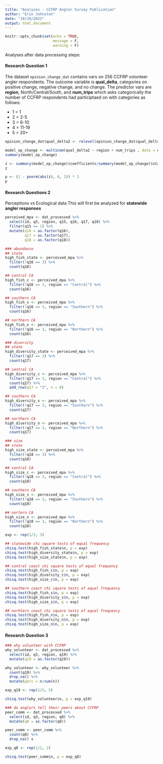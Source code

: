 ```yaml
---
title: "Analyses - CCFRP Angler Survey Publication"
author: "Erin Johnston"
date: "10/29/2023"
output: html_document
---
```


```r

knitr::opts_chunk$set(echo = TRUE,
                      message = F,
                      warning = F)

```

Analyses after data processing steps:

#### Research Question 1

The dataset `opinion_change_dat` contains vars on 256 CCFRP volunteer angler respondents. The outcome variable is **qual_delta**, categories on positive change, negative change, and no change. The predictor vars are **region**, North/Central/South, and **num_trips** which asks categorically the number of CCFRP respondents had participtaed on with categories as follows:

* 1 = 1
* 2 = 2-5
* 3 = 6-10
* 4 = 11-19
* 5 = 20+

```r

opinion_change_dat$qual_delta2 <- relevel(opinion_change_dat$qual_delta, ref = "No Change")

model_op_change <- multinom(qual_delta2 ~ region + num_trips , data = opinion_change_dat)
summary(model_op_change)

z <- summary(model_op_change)$coefficients/summary(model_op_change)$standard.errors
z

p <- (1 - pnorm(abs(z), 0, 1)) * 2
p

```

#### Research Questions 2

Perceptions vs Ecological data
This will first be analyzed for **statewide angler responses**

```r

perceived_mpa <- dat_processed %>%
  select(id, q3, region, q15, q16, q17, q18) %>%
  filter(q15 == 1) %>%
  mutate(q16 = as.factor(q16),
         q17 = as.factor(q17),
         q18 = as.factor(q18))

### abundance
## state
high_fish_state <- perceived_mpa %>%
  filter(!q16 == 3) %>%
  count(q16)

## central CA
high_fish_c <- perceived_mpa %>%
  filter(!q16 == 3, region == "Central") %>%
  count(q16)

## southern CA
high_fish_s <- perceived_mpa %>%
  filter(!q16 == 3, region == "Southern") %>%
  count(q16)

## northern CA
high_fish_n <- perceived_mpa %>%
  filter(!q16 == 3, region == "Northern") %>%
  count(q16)

### diversity
## state
high_diversity_state <- perceived_mpa %>%
  filter(!q17 == 3) %>%
  count(q17)

## central CA
high_diversity_c <- perceived_mpa %>%
  filter(!q17 == 3, region == "Central") %>%
  count(q17) %>%
  add_row(q17 = "2", n = 0)

## southern CA
high_diversity_s <- perceived_mpa %>%
  filter(!q17 == 3, region == "Southern") %>%
  count(q17)

## northern CA
high_diversity_n <- perceived_mpa %>%
  filter(!q17 == 3, region == "Northern") %>%
  count(q17) 

### size
## state
high_size_state <- perceived_mpa %>%
  filter(!q18 == 3) %>%
  count(q18)

## central CA
high_size_c <- perceived_mpa %>%
  filter(!q18 == 3, region == "Central") %>%
  count(q18)

## southern CA
high_size_s <- perceived_mpa %>%
  filter(!q18 == 3, region == "Southern") %>%
  count(q18)

## nortern CA
high_size_n <- perceived_mpa %>%
  filter(!q18 == 3, region == "Northern") %>%
  count(q18)

```

```r

exp <- rep(1/3, 3)

## statewide chi square tests of equal frequency
chisq.test(high_fish_state$n, p = exp)
chisq.test(high_diversity_state$n, p = exp)
chisq.test(high_size_state$n, p = exp)

## central coast chi square tests of equal frequency
chisq.test(high_fish_c$n, p = exp)
chisq.test(high_diversity_c$n, p = exp)
chisq.test(high_size_c$n, p = exp)

## southern coast chi square tests of equal frequency
chisq.test(high_fish_s$n, p = exp)
chisq.test(high_diversity_s$n, p = exp)
chisq.test(high_size_s$n, p = exp)

## norhtern coast chi square tests of equal frequency
chisq.test(high_fish_n$n, p = exp)
chisq.test(high_diversity_n$n, p = exp)
chisq.test(high_size_n$n, p = exp)

```


#### Research Question 3

```r

### why volunteer with CCFRP
why_volunteer <- dat_processed %>%
  select(id, q3, region, q19) %>%
  mutate(q19 = as.factor(q19))

why_volunteer <- why_volunteer %>%
  count(q19) %>%
  drop_na() %>%
  mutate(perc = n/sum(n))

exp_q19 <- rep(1/5, 5)

chisq.test(why_volunteer$n, p = exp_q19)

### do anglers tell their peers about CCFRP
peer_comm <- dat_processed %>%
  select(id, q3, region, q8) %>%
  mutate(q8 = as.factor(q8))

peer_comm <- peer_comm %>%
  count(q8) %>%
  drop_na() s

exp_q8 <- rep(1/2, 2)

chisq.test(peer_comm$n, p = exp_q8)


```

